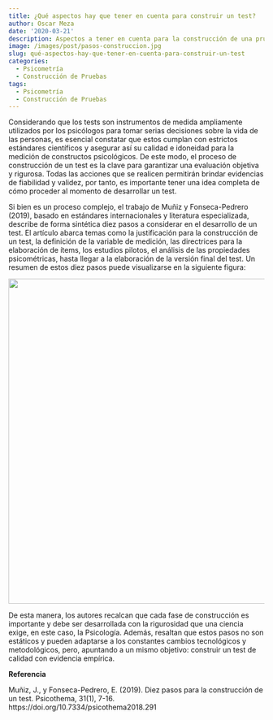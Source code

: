 ```yaml
---
title: ¿Qué aspectos hay que tener en cuenta para construir un test?
author: Oscar Meza
date: '2020-03-21'
description: Aspectos a tener en cuenta para la construcción de una prueba psicológica.     Aquí encontrará 10 pasos para cumplir su objetivo.
image: /images/post/pasos-construccion.jpg
slug: qué-aspectos-hay-que-tener-en-cuenta-para-construir-un-test
categories:
  - Psicometría
  - Construcción de Pruebas
tags:
  - Psicometría
  - Construcción de Pruebas
---
```



Considerando que los tests son instrumentos de medida ampliamente utilizados por los psicólogos para tomar serias decisiones sobre la vida de las personas, es esencial constatar que estos cumplan con estrictos estándares científicos y asegurar así su calidad e idoneidad para la medición de constructos psicológicos. De este modo, el proceso de construcción de un test es la clave para garantizar una evaluación objetiva y rigurosa. Todas las acciones que se realicen permitirán brindar evidencias de fiabilidad y validez, por tanto, es importante tener una idea completa de cómo proceder al momento de desarrollar un test.

Si bien es un proceso complejo, el trabajo de Muñiz y Fonseca-Pedrero (2019), basado en estándares internacionales y literatura especializada, describe de forma sintética diez pasos a considerar en el desarrollo de un test. El artículo abarca temas como la justificación para la construcción de un test, la definición de la variable de medición, las directrices para la elaboración de ítems, los estudios pilotos, el análisis de las propiedades psicométricas, hasta llegar a la elaboración de la versión final del test. Un resumen de estos diez pasos puede visualizarse en la siguiente figura:

![](/post/2020-03-20-qué-aspectos-hay-que-tener-en-cuenta-para-construir-un-test_files/Esquema Diez Pasos.png){width=640px}

De esta manera, los autores recalcan que cada fase de construcción es importante y debe ser desarrollada con la rigurosidad que una ciencia exige, en este caso, la Psicología. Además, resaltan que estos pasos no son estáticos y pueden adaptarse a los constantes cambios tecnológicos y metodológicos, pero, apuntando a un mismo objetivo: construir un test de calidad con evidencia empírica.

**Referencia**

Muñiz, J., y Fonseca-Pedrero, E. (2019). Diez pasos para la construcción de un test. Psicothema, 31(1), 7-16. https://doi.org/10.7334/psicothema2018.291 
